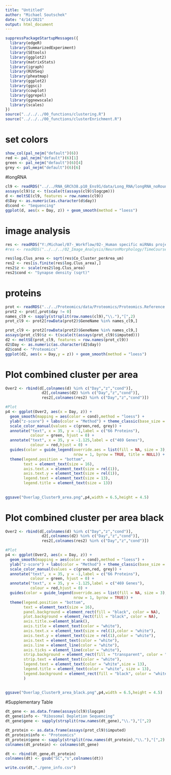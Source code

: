 ---
title: "Untitled"
author: "Michael Soutschek"
date: "4/14/2021"
output: html_document
---


```{r}
suppressPackageStartupMessages({
  library(edgeR)
  library(SummarizedExperiment)
  library(SEtools)
  library(ggplot2)
  library(matrixStats)
  library(igraph)
  library(RUVSeq)
  library(pheatmap)
  library(ggplot2)
  library(ggsci)
  library(cowplot)
  library(ggrepel)
  library(ggnewscale)
  library(scales)
})
source("../../../00_functions/clustering.R")
source("../../../00_functions/clusterEnrichment.R")
```


# set colors
```{r}
show_col(pal_nejm("default")(6))
red <- pal_nejm("default")(6)[1]
green <- pal_nejm("default")(6)[4]
grey <- pal_nejm("default")(6)[6]
```

#longRNA
```{r}
cl9 <- readRDS("../../RNA_GRCh38.p10_Ens91/data/Long_RNA/longRNA_noRound.DEA.SE_cluster9.rds")
assays(cl9)$z <- t(scale(t(assays(cl9)$logcpm)))
d <- meltSE(cl9, features = row.names(cl9))
d$Day <- as.numeric(as.character(d$day))
d$cond <- "Sequencing"
ggplot(d, aes(x = Day, z)) + geom_smooth(method = "loess")
```


# image analysis
```{r}
res <- readRDS("Y:/Michael/07-_Workflow/02-_Human specific miRNAs project/Soutschek_et_al_PaperScripts/02_Image_Analysis/NeuronMorphology/TimeCourse/Synapse_Quantification/R/Synapsecluster_Result_with_anno.rds")
#res <- readRDS("../../../02_Image_Analysis/NeuronMorphology/TimeCourse/Synapse_Quantification/R/Synapsecluster_Result_with_anno.rds")

res$log.Clus_area <- sqrt(res$Co_Cluster_perArea_um)
res2 <- res[is.finite(res$log.Clus_area),]
res2$z <- scale(res2$log.Clus_area)
res2$cond <- "Synapse density (sqrt)"
```


# proteins
```{r}
prot <- readRDS("../../Proteomics/data/Proteomics/Proteomics.Reference.SE_DEA.rds")
prot2 <- prot[,prot$day != 0]
names_cl9 <- sapply(strsplit(row.names(cl9),"\\."),"[",2)
prot_cl9 <- prot2[rowData(prot2)$GeneName %in% names_cl9,]
```


```{r}
prot_cl9 <- prot2[rowData(prot2)$GeneName %in% names_cl9,]
assays(prot_cl9)$z <- t(scale(t(assays(prot_cl9)$imputed)))
d2 <- meltSE(prot_cl9, features = row.names(prot_cl9))
d2$Day <- as.numeric(as.character(d2$day))
d2$cond <- "Proteomics"
ggplot(d2, aes(x = Day,y = z)) + geom_smooth(method = "loess")
```



# Plot combined cluster per area
```{r}
Over2 <- rbind(d[,colnames(d) %in% c("Day","z","cond")],
                d2[,colnames(d2) %in% c("Day","z","cond")],
                res2[,colnames(res2) %in% c("Day","z","cond")])

#Plot
p4 <- ggplot(Over2, aes(x = Day, z)) + 
  geom_smooth(mapping = aes(color = cond),method = "loess") +
  ylab("z-score") + labs(color = "Method") + theme_classic(base_size = 12) +
  scale_color_manual(values = c(green,red, grey)) +
  annotate("text", x = 35, y = -1,label = c("66 Proteins"),
           colour = green, hjust = 0) +
  annotate("text", x = 35, y = -1.125,label = c("469 Genes"),
           colour = red,hjust = 0) +
  guides(color = guide_legend(override.aes = list(fill = NA, size = 3),
                              nrow = 1, byrow = TRUE, title = NULL)) +
  theme(legend.position = "bottom",
        text = element_text(size = 16), 
        axis.text.x = element_text(size = rel(1)),
        axis.text.y = element_text(size = rel(1)),
        legend.text = element_text(size = 13),
        legend.title = element_text(size = 13))
  
  
ggsave("Overlap_Cluster9_area.png",p4,width = 6.5,height = 4.5)
```



# Plot combined cluster per area black
```{r}
Over2 <- rbind(d[,colnames(d) %in% c("Day","z","cond")],
                d2[,colnames(d2) %in% c("Day","z","cond")],
                res2[,colnames(res2) %in% c("Day","z","cond")])

#Plot
p4 <- ggplot(Over2, aes(x = Day, z)) + 
  geom_smooth(mapping = aes(color = cond),method = "loess") +
  ylab("z-score") + labs(color = "Method") + theme_classic(base_size = 12) +
  scale_color_manual(values = c(green,red, grey)) +
  annotate("text", x = 35, y = -1,label = c("66 Proteins"),
           colour = green, hjust = 0) +
  annotate("text", x = 35, y = -1.125,label = c("469 Genes"),
           colour = red,hjust = 0) +
  guides(color = guide_legend(override.aes = list(fill = NA, size = 3),
                              nrow = 1, byrow = TRUE)) +
  theme(legend.position = "bottom",
        text = element_text(size = 16),
        panel.background = element_rect(fill = "black", color = NA),
        plot.background = element_rect(fill = "black", color = NA),
        axis.title.x=element_blank(),
        axis.title = element_text(color = "white"),
        axis.text.x = element_text(size = rel(1),color = "white"),
        axis.text.y = element_text(size = rel(1),color = "white"),
        axis.text = element_text(color = "white"),
        axis.line = element_line(color = "white"),
        axis.ticks = element_line(color = "white"),
        strip.background = element_rect(fill = "transparent", color = "white"),
        strip.text = element_text(color = "white"),
        legend.text = element_text(color = "white",size = 13),
        legend.title = element_text(color = "white", size = 13),
        legend.background = element_rect(fill = "black", color = "white")
        )

  
ggsave("Overlap_Cluster9_area_black.png",p4,width = 6.5,height = 4.5)
```


#Supplementary Table
```{r}
dt_gene <- as.data.frame(assays(cl9)$logcpm)
dt_gene$info <- "Ribosomal Depletion Sequencing"
dt_gene$gene <- sapply(strsplit(row.names(dt_gene),"\\."),"[",2)

dt_protein <- as.data.frame(assays(prot_cl9)$imputed)
dt_protein$info <- "Proteomics"
dt_protein$gene <- sapply(strsplit(row.names(dt_protein),"\\."),"[",2)
colnames(dt_protein) <- colnames(dt_gene)

dt <- rbind(dt_gene,dt_protein)
colnames(dt) <- gsub("SC","s",colnames(dt))

write.csv(dt,"./gene_info.csv")
```



